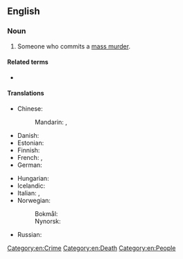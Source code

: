 ==English==
{{wikipedia|Mass murder}}

===Noun===
{{en-noun}}

# Someone who commits a [[mass murder]].

====Related terms====
* {{l|en|serial killer}}

====Translations====
{{trans-top-also|someone who commits a mass murder|serial killer}}
* Chinese:
*: Mandarin: {{qualifier|no exact term exists}} {{t|cmn|[[殺戮]][[眾多]][[的]][[人]]}}, {{t|cmn|[[杀戮]][[众多]][[的]][[人]]|tr=shālù zhòngduō de rén}}
* Danish: {{t|da|massemorder|c}}
* Estonian: {{t+|et|massimõrvar}}
* Finnish: {{t+|fi|joukkomurhaaja}}
* French: {{t|fr|tueur de masse|m}}, {{t|fr|meurtrier de masse|m}}
* German: {{t+|de|Massenmörder|m}}
{{trans-mid}}
* Hungarian: {{t+|hu|tömeggyilkos}}
* Icelandic: {{t|is|fjöldamorðingi|m}}
* Italian: {{t|it|assassino di massa|m}}, {{t|it|assassino seriale|m}}
* Norwegian:
*: Bokmål: {{t|nb|massemorder|m}}
*: Nynorsk: {{t|nn|massemordar|m}}
* Russian: {{t|ru|ма́ссовый уби́йца|m}}
{{trans-bottom}}

[[Category:en:Crime]]
[[Category:en:Death]]
[[Category:en:People]]
